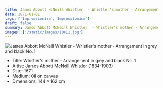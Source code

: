```yaml
---
title: James Abbott McNeill Whistler  - Whistler's mother - Arrangement in grey and black No. 1
date: 1871-01-01
tags: ['Impressionism','Impressionism']
draft: false
summary: James Abbott McNeill Whistler  - Whistler's mother - Arrangement in grey and black No. 1
images: ['/static/images/10811.jpg']
---
```


![James Abbott McNeill Whistler  - Whistler's mother - Arrangement in grey and black No. 1](/static/images/10811.jpg)

* Title: Whistler's mother - Arrangement in grey and black No. 1
* Artist: James Abbott McNeill Whistler  (1834-1903)
* Date: 1871
* Medium: Oil on canvas
* Dimensions: 144 × 162 cm


